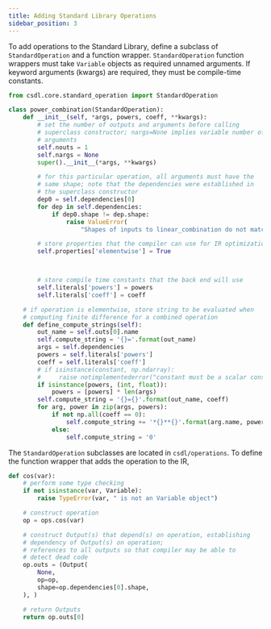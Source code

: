 ```yaml
---
title: Adding Standard Library Operations
sidebar_position: 3
---
```


To add operations to the Standard Library, define a subclass of
`StandardOperation` and a function wrapper.
`StandardOperation` function wrappers must take `Variable` objects as
required unnamed arguments.
If keyword arguments (kwargs) are required, they must be compile-time
constants.

```py
from csdl.core.standard_operation import StandardOperation

class power_combination(StandardOperation):
    def __init__(self, *args, powers, coeff, **kwargs):
        # set the number of outputs and arguments before calling
        # superclass constructor; nargs=None implies variable number of
        # arguments
        self.nouts = 1
        self.nargs = None
        super().__init__(*args, **kwargs)

        # for this particular operation, all arguments must have the
        # same shape; note that the dependencies were established in
        # the superclass constructor
        dep0 = self.dependencies[0]
        for dep in self.dependencies:
            if dep0.shape != dep.shape:
                raise ValueError(
                    "Shapes of inputs to linear_combination do not match")

        # store properties that the compiler can use for IR optimizations
        self.properties['elementwise'] = True



        # store compile time constants that the back end will use
        self.literals['powers'] = powers
        self.literals['coeff'] = coeff

    # if operation is elementwise, store string to be evaluated when
    # computing finite difference for a combined operation
    def define_compute_strings(self):
        out_name = self.outs[0].name
        self.compute_string = '{}='.format(out_name)
        args = self.dependencies
        powers = self.literals['powers']
        coeff = self.literals['coeff']
        # if isinstance(constant, np.ndarray):
        #     raise notimplementederror("constant must be a scalar constant")
        if isinstance(powers, (int, float)):
            powers = [powers] * len(args)
        self.compute_string = '{}={}'.format(out_name, coeff)
        for arg, power in zip(args, powers):
            if not np.all(coeff == 0):
                self.compute_string += '*{}**{}'.format(arg.name, power)
            else:
                self.compute_string = '0'
```

The `StandardOperation` subclasses are located in `csdl/operations`.
To define the function wrapper that adds the operation to the IR,

```py
def cos(var):
    # perform some type checking
    if not isinstance(var, Variable):
        raise TypeError(var, " is not an Variable object")

    # construct operation
    op = ops.cos(var)

    # construct Output(s) that depend(s) on operation, establishing
    # dependency of Output(s) on operation;
    # references to all outputs so that compiler may be able to
    # detect dead code
    op.outs = (Output(
        None,
        op=op,
        shape=op.dependencies[0].shape,
    ), )

    # return Outputs
    return op.outs[0]
```

